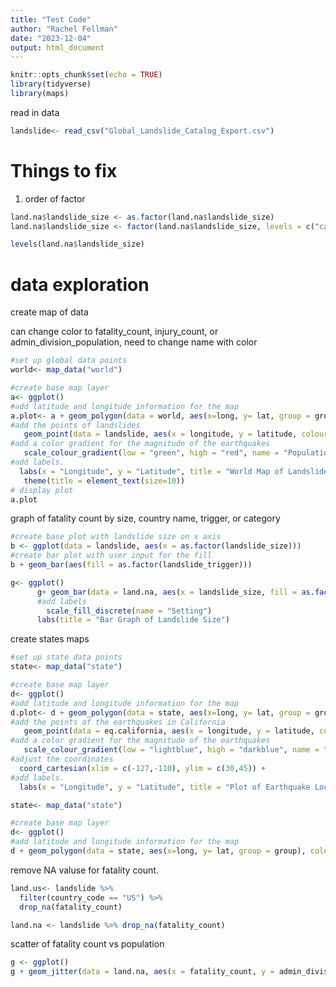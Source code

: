 ```yaml
---
title: "Test Code"
author: "Rachel Fellman"
date: "2023-12-04"
output: html_document
---
```


```r
knitr::opts_chunk$set(echo = TRUE)
library(tidyverse)
library(maps)
```

read in data
```r
landslide<- read_csv("Global_Landslide_Catalog_Export.csv")
```
# Things to fix 
1) order of factor 

```r
land.na$landslide_size <- as.factor(land.na$landslide_size)
land.na$landslide_size <- factor(land.na$landslide_size, levels = c("catastrophic", "very_large", "large", "medium", "small", "unknown"))
```

```r
levels(land.na$landslide_size)
```


# data exploration



create map of data

can change color to fatality_count, injury_count, or admin_division_population, need to change name with color
```r
#set up global data points
world<- map_data("world")

#create base map layer
a<- ggplot()
#add latitude and longitude information for the map
a.plot<- a + geom_polygon(data = world, aes(x=long, y= lat, group = group), color = "darkgrey", fill = "grey") +
#add the points of landslides
   geom_point(data = landslide, aes(x = longitude, y = latitude, colour = color) ) +
#add a color gradient for the magnitude of the earthquakes
   scale_colour_gradient(low = "green", high = "red", name = "Population")+
#add labels.
  labs(x = "Longitude", y = "Latitude", title = "World Map of Landslides") +
   theme(title = element_text(size=10))
# display plot
a.plot

```


graph of fatality count by size, country name, trigger, or category
```r
#create base plot with landslide size on x axis
b <- ggplot(data = landslide, aes(x = as.factor(landslide_size)))
#create bar plot with user input for the fill
b + geom_bar(aes(fill = as.factor(landslide_trigger)))
```

```r
g<- ggplot()
      g+ geom_bar(data = land.na, aes(x = landslide_size, fill = as.factor(landslide_setting))) +
      #add labels
        scale_fill_discrete(name = "Setting")
      labs(title = "Bar Graph of Landslide Size")
```

create states maps
```r
#set up state data points
state<- map_data("state")

#create base map layer
d<- ggplot()
#add latitude and longitude information for the map
d.plot<- d + geom_polygon(data = state, aes(x=long, y= lat, group = group), color = "darkgrey", fill = "grey") +
#add the points of the earthquakes in California
   geom_point(data = eq.california, aes(x = longitude, y = latitude, colour = magnitude))  +
#add a color gradient for the magnitude of the earthquakes
   scale_colour_gradient(low = "lightblue", high = "darkblue", name = "Magnitude")+
#adjust the coordinates
  coord_cartesian(xlim = c(-127,-110), ylim = c(30,45)) +
#add labels.
  labs(x = "Longitude", y = "Latitude", title = "Plot of Earthquake Locations Colored by Magnitude in a 800 km Radius of the Center of California")
```

```r
state<- map_data("state")

#create base map layer
d<- ggplot()
#add latitude and longitude information for the map
d + geom_polygon(data = state, aes(x=long, y= lat, group = group), color = "darkgrey", fill = "grey")
```

remove NA valuse for fatality count.
```r
land.us<- landslide %>% 
  filter(country_code == "US") %>% 
  drop_na(fatality_count)
```

```r
land.na <- landslide %>% drop_na(fatality_count)
```

scatter of fatality count vs population
```r
g <- ggplot()
g + geom_jitter(data = land.na, aes(x = fatality_count, y = admin_division_population, color = landslide_size))
```

